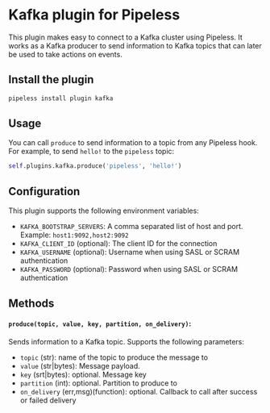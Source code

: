 # Kafka plugin for Pipeless

This plugin makes easy to connect to a Kafka cluster using Pipeless.
It works as a Kafka producer to send information to Kafka topics that can later be used to take actions on events.

## Install the plugin

```bash
pipeless install plugin kafka
```

## Usage

You can call `produce` to send information to a topic from any Pipeless hook. For example, to send `hello!` to the `pipeless` topic:

```python
self.plugins.kafka.produce('pipeless', 'hello!')
```

## Configuration

This plugin supports the following environment variables:

- `KAFKA_BOOTSTRAP_SERVERS`: A comma separated list of host and port. Example: `host1:9092,host2:9092`
- `KAFKA_CLIENT_ID` (optional): The client ID for the connection
- `KAFKA_USERNAME` (optional): Username when using SASL or SCRAM authentication
- `KAFKA_PASSWORD` (optional): Password when using SASL or SCRAM authentication

## Methods

#### `produce(topic, value, key, partition, on_delivery)`:

Sends information to a Kafka topic. Supports the following parameters:

- `topic` (str): name of the topic to produce the message to
- `value` (str|bytes): Message payload.
- `key` (srt|bytes): optional. Message key
- `partition` (int): optional. Partition to produce to
- `on_delivery` (err,msg)(function): optional. Callback to call after success or failed delivery


